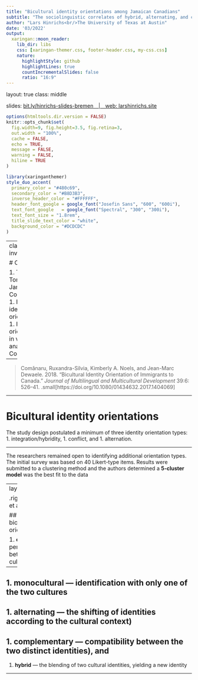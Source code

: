 ```yaml
---
title: "Bicultural identity orientations among Jamaican Canadians"
subtitle: "The sociolinguistic correlates of hybrid, alternating, and conflicting identities in a Creole-using diaspora"
author: "Lars Hinrichs<br/>The University of Texas at Austin"
date: '03/2022'
output:
  xaringan::moon_reader:
    lib_dir: libs
    css: [xaringan-themer.css, footer-header.css, my-css.css]
    nature:
      highlightStyle: github
      highlightLines: true
      countIncrementalSlides: false
      ratio: "16:9"
---
```

layout: true
class: middle

<div class="my-footer"><span class="highlight-front">slides: <a href="https://bit.ly/hinrichs-slides-bremen">bit.ly/hinrichs-slides-bremen&emsp;|&emsp;web: <a href="https://larshinrichs.site">larshinrichs.site</a></span></div> 



```r
options(htmltools.dir.version = FALSE)
knitr::opts_chunk$set(
  fig.width=9, fig.height=3.5, fig.retina=3,
  out.width = "100%",
  cache = FALSE,
  echo = TRUE,
  message = FALSE, 
  warning = FALSE,
  hiline = TRUE
)
```


```r
library(xaringanthemer)
style_duo_accent(
  primary_color = "#480c69",
  secondary_color = "#B8D3B3",
  inverse_header_color = "#FFFFFF",
  header_font_google = google_font("Josefin Sans", "600", "600i"),
  text_font_google   = google_font("Spectral", "300", "300i"),
  text_font_size = "1.8rem",
  title_slide_text_color = "white",
  background_color = "#DCDCDC"
)
```

---
class: inverse

# Outline

1. The Toronto Jamaican Community
1. Bicultural identity orientations
1. Identity orientations in variation analysis
1. Conclusions

---

> Comănaru, Ruxandra-Silvia, Kimberly A. Noels, and Jean-Marc Dewaele. 2018. “Bicultural Identity Orientation of Immigrants to Canada.” *Journal of Multilingual and Multicultural Development* 39:6: 526–41. .small[https://doi.org/10.1080/01434632.2017.1404069]

---

# Bicultural identity orientations

The study design postulated a minimum of three identity orientation types: 
1. integration/hybridity,
1. conflict, and
1. alternation.


---

The researchers remained open to identifying additional orientation types. The initial survey was based on 40 Likert-type items. Results were submitted to a clustering method and the authors determined a __5-cluster model__ was the best fit to the data

---
layout: false

.right.small[Comănaru et al. 2018]

## Five types of bicultural identity orientation

1.	__conflicted__ &mdash; a perceived discord between the two cultural identities
--

1.	__monocultural__ &mdash;	identification with only one of the two cultures
--

1.	__alternating__ &mdash;	the shifting of identities according to the cultural context)
--

1.	__complementary__ &mdash;	compatibility between the two distinct identities), and
--

1.	__hybrid__ &mdash;	the blending of two cultural identities, yielding a new identity

---



